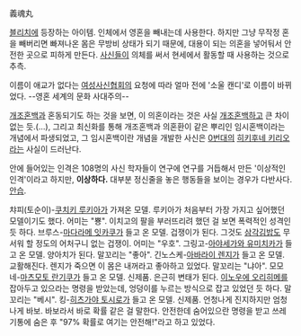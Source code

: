義魂丸

[[블리치]]에 등장하는 아이템. 인체에서 영혼을 빼내는데 사용한다. 하지만 그냥 무작정 혼을 빼버리면 빠져나온 몸은 무방비 상태가 되기 때문에, 대용이 되는 의혼을 넣어둬서 안전한 곳으로 피하게 만든다. [[사신]]들이 의체를 써서 현세에서 활동할 때 사용하는 것으로 추측.

이름이 애교가 없다는 [[여성사신협회]]의 요청에 따라 얼마 전에 '소울 캔디'로 이름이 바뀌었다. --영혼 세계의 문화 사대주의--

[[개조혼백]]과 혼동되기도 하는 것을 보면, 이 의혼이라는 것은 사실 [[개조혼백]]하고 큰 차이 없는 듯.(…), 그리고 최신화를 통해 개조혼백과 의혼환이 같은 뿌리인 임시혼백이라는 개념에서 파생되었고, 그 임시혼백이란 개념을 개발한 사신은 [[0번대]]의 [[히키후네 키리오]]라는 사실이 드러난다.

안에 들어있는 인격은 108명의 사신 학자들이 연구에 연구를 거듭해서 만든 '이상적인 인격'이라고 하지만, '''이상하다.''' 대부분 정신줄을 놓은 행동들을 보이는 경우가 다반사다. [[안습]].

챠피(토순이)-[[쿠치키 루키아]]가 가져온 모델. 루키아가 처음부터 가장 가지고 싶어했던 모델이기도 했다. 어미는 "뿅". 이치고의 팔을 부러뜨리려 했던 걸 보면 폭력적인 성격인듯 하다.
브루스-[[마다라메 잇카쿠]]가 들고 온 모델. 겁쟁이가 된다. 그것도 [[삼각김밥]]도 무서워 할 정도의 어처구니 없는 겁쟁이. 어미는 "우호".
그링고-[[아야세가와 유미치카]]가 들고 온 모델. 양아치가 된다. 말꼬리는 "좋아".
긴노스케-[[아바라이 렌지]]가 들고 온 모델. 교활해진다. 렌지가 죽으면 이 몸은 내꺼라고 좋아하고 있었다. 말꼬리는 "냐아".
모모네-[[마츠모토 란기쿠]]가 들고 온 모델. 신제품. 은근히 변태가 된다. [[이노우에 오리히메]]를 잡아두고 있으라는 명령을 받았는데, 엉덩이를 누르는 방식으로 잡고 있었던 듯 하다. 말꼬리는 "베시".
킹-[[히츠가야 토시로]]가 들고 온 모델. 신제품. 언청나게 진지하지만 엄청나게 바보. 바보라서 바로 확률 같은 걸 말한다. 안전한데 숨어있으란 명령을 받고 쓰레기통에 숨은 후 "97% 확률로 여기는 안전해!"라고 하고 있었다. 
